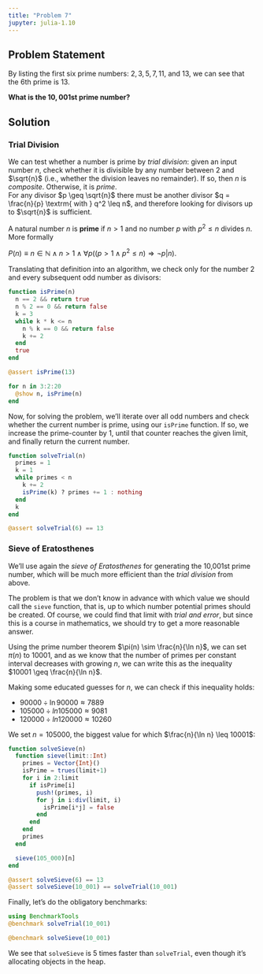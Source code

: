 ```yaml
---
title: "Problem 7"
jupyter: julia-1.10
---
```


## Problem Statement

By listing the first six prime numbers: $2,3,5,7,11$, and $13$, we can see that the
$6$th prime is $13$.

**What is the $10,001$st prime number?**

## Solution

### Trial Division

We can test whether a number is prime by *trial division*:
given an input number $n$, check whether it is divisible by any number between 2 and $\sqrt{n}$ (i.e., whether the division leaves no remainder).
If so, then $n$ is *composite*.
Otherwise, it is *prime*.\
For any divisor $p \geq \sqrt{n}$ there must be another divisor $q = \frac{n}{p} \textrm{ with } q^2 \leq n$, and therefore looking for divisors up to $\sqrt{n}$ is sufficient.

::: {.callout-note title="Definition of Primes"}
A natural number $n$ is **prime** if $n > 1$ and no number $p$ with $p^2 \leq n$ divides $n$. More formally

$P(n) \equiv n \in \mathbb{N} \land n > 1 \land \forall p((p > 1 \land p^2 \leq n) \Rightarrow \neg p|n).$
:::

Translating that definition into an algorithm, we check only for the number 2 and every subsequent odd number as divisors: 

```julia
function isPrime(n)
  n == 2 && return true
  n % 2 == 0 && return false
  k = 3
  while k * k <= n
    n % k == 0 && return false
    k += 2
  end
  true
end

@assert isPrime(13)

for n in 3:2:20
  @show n, isPrime(n)
end
```


Now, for solving the problem, we'll iterate over all odd numbers and check whether the
current number is prime, using our `isPrime` function.
If so, we increase the prime-counter by 1, until that counter reaches the given limit,
and finally return the current number.

```julia
function solveTrial(n)
  primes = 1
  k = 1
  while primes < n
    k += 2
    isPrime(k) ? primes += 1 : nothing
  end
  k
end

@assert solveTrial(6) == 13
```


### Sieve of Eratosthenes

We'll use again the *sieve of Eratosthenes* for generating the 10,001st prime number, which will be much more efficient than the *trial division* from above.

The problem is that we don't know in advance with which value we should call the `sieve` function, that is, up to which number potential primes should be created.
Of course, we could find that limit with *trial and error*, but since this is a course in mathematics, we should try to get a more reasonable answer.

Using the prime number theorem $\pi(n) \sim \frac{n}{\ln n}$, we can set $\pi(n)$ to $10001$, and as we know that the number of primes per constant interval decreases with growing $n$, we can write this as the inequality $10001 \geq \frac{n}{\ln n}$.

Making some educated guesses for $n$, we can check if this inequality holds:

* $90000 \div \ln{90000} \approx 7889$
* $105000 \div ln{105000} \approx 9081$
* $120000 \div ln{120000} \approx 10260$

We set $n = 105000$, the biggest value for which $\frac{n}{\ln n} \leq 10001$:

```julia
function solveSieve(n)
  function sieve(limit::Int)
    primes = Vector{Int}()
    isPrime = trues(limit+1)
    for i in 2:limit
      if isPrime[i]
        push!(primes, i)
        for j in i:div(limit, i)
          isPrime[i*j] = false
        end
      end
    end
    primes
  end

  sieve(105_000)[n]
end

@assert solveSieve(6) == 13
@assert solveSieve(10_001) == solveTrial(10_001)
```
Finally, let's do the obligatory benchmarks:

```julia
using BenchmarkTools
@benchmark solveTrial(10_001)
```

```julia
@benchmark solveSieve(10_001)
```

We see that `solveSieve` is 5 times faster than `solveTrial`, even though it's allocating
objects in the heap.
